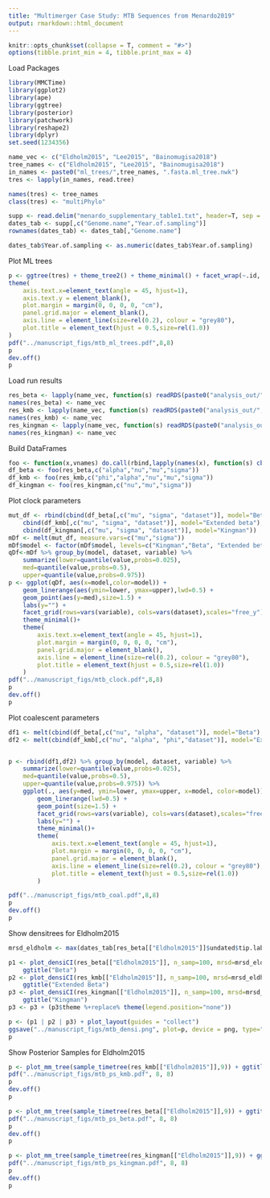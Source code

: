 ```yaml
---
title: "Multimerger Case Study: MTB Sequences from Menardo2019"
output: rmarkdown::html_document
---
```


```r
knitr::opts_chunk$set(collapse = T, comment = "#>")
options(tibble.print_min = 4, tibble.print_max = 4)
```

Load Packages
```r
library(MMCTime)
library(ggplot2)
library(ape)
library(ggtree)
library(posterior)
library(patchwork)
library(reshape2)
library(dplyr)
set.seed(1234356)
```

```r
name_vec <- c("Eldholm2015", "Lee2015", "Bainomugisa2018")
tree_names <- c("Eldholm2015", "Lee2015", "Bainomugisa2018")
in_names <- paste0("ml_trees/",tree_names, ".fasta.ml_tree.nwk")
tres <- lapply(in_names, read.tree)

names(tres) <- tree_names
class(tres) <- "multiPhylo"

supp <- read.delim("menardo_supplementary_table1.txt", header=T, sep = "\t")
dates_tab <- supp[,c("Genome.name","Year.of.sampling")]
rownames(dates_tab) <- dates_tab[,"Genome.name"]

dates_tab$Year.of.sampling <- as.numeric(dates_tab$Year.of.sampling)
```
Plot ML trees
```r
p <- ggtree(tres) + theme_tree2() + theme_minimal() + facet_wrap(~.id, ncol=3) +
theme(
    axis.text.x=element_text(angle = 45, hjust=1),
    axis.text.y = element_blank(),
    plot.margin = margin(0, 0, 0, 0, "cm"),
    panel.grid.major = element_blank(), 
    axis.line = element_line(size=rel(0.2), colour = "grey80"),
    plot.title = element_text(hjust = 0.5,size=rel(1.0))
)
pdf("../manuscript_figs/mtb_ml_trees.pdf",8,8)
p
dev.off()
p
```

Load run results
```r
res_beta <- lapply(name_vec, function(s) readRDS(paste0("analysis_out/",s,"_beta.rds")))
names(res_beta) <- name_vec
res_kmb <- lapply(name_vec, function(s) readRDS(paste0("analysis_out/",s,"_km_beta.rds")))
names(res_kmb) <- name_vec
res_kingman <- lapply(name_vec, function(s) readRDS(paste0("analysis_out/",s,"_kingman.rds")))
names(res_kingman) <- name_vec
```

Build DataFrames
```r
foo <- function(x,vnames) do.call(rbind,lapply(names(x), function(s) cbind(x[[s]]$draws[,vnames],dataset=s)))
df_beta <- foo(res_beta,c("alpha","nu","mu","sigma"))
df_kmb <- foo(res_kmb,c("phi","alpha","nu","mu","sigma"))
df_kingman <- foo(res_kingman,c("nu","mu","sigma"))
```

Plot clock parameters
```r
mut_df <- rbind(cbind(df_beta[,c("mu", "sigma", "dataset")], model="Beta"),
    cbind(df_kmb[,c("mu", "sigma", "dataset")], model="Extended beta"),
    cbind(df_kingman[,c("mu", "sigma", "dataset")], model="Kingman"))
mDf <- melt(mut_df, measure.vars=c("mu","sigma"))
mDf$model <- factor(mDf$model, levels=c("Kingman","Beta", "Extended beta"))
qDf<-mDf %>% group_by(model, dataset, variable) %>%
    summarize(lower=quantile(value,probs=0.025),
    med=quantile(value,probs=0.5),
    upper=quantile(value,probs=0.975))
p <- ggplot(qDf, aes(x=model,color=model)) + 
    geom_linerange(aes(ymin=lower, ymax=upper),lwd=0.5) +
    geom_point(aes(y=med),size=1.5) +
    labs(y="") +
    facet_grid(rows=vars(variable), cols=vars(dataset),scales="free_y") +
    theme_minimal()+
    theme(
        axis.text.x=element_text(angle = 45, hjust=1),
        plot.margin = margin(0, 0, 0, 0, "cm"),
        panel.grid.major = element_blank(), 
        axis.line = element_line(size=rel(0.2), colour = "grey80"),
        plot.title = element_text(hjust = 0.5,size=rel(1.0))
    )
pdf("../manuscript_figs/mtb_clock.pdf",8,8)
p
dev.off()
p
```

Plot coalescent parameters
```r
df1 <- melt(cbind(df_beta[,c("nu", "alpha", "dataset")], model="Beta"),measure.vars=c("nu", "alpha"))
df2 <- melt(cbind(df_kmb[,c("nu", "alpha", "phi","dataset")], model="Extended beta"),measure.vars=c("nu", "alpha", "phi"))


p <- rbind(df1,df2) %>% group_by(model, dataset, variable) %>%
    summarize(lower=quantile(value,probs=0.025),
    med=quantile(value,probs=0.5),
    upper=quantile(value,probs=0.975)) %>%
    ggplot(., aes(y=med, ymin=lower, ymax=upper, x=model, color=model)) +
        geom_linerange(lwd=0.5) +
        geom_point(size=1.5) +
        facet_grid(rows=vars(variable), cols=vars(dataset),scales="free_y") +
        labs(y="") +
        theme_minimal()+
        theme(
            axis.text.x=element_text(angle = 45, hjust=1),
            plot.margin = margin(0, 0, 0, 0, "cm"),
            panel.grid.major = element_blank(), 
            axis.line = element_line(size=rel(0.2), colour = "grey80"),
            plot.title = element_text(hjust = 0.5,size=rel(1.0))
        )

pdf("../manuscript_figs/mtb_coal.pdf",8,8)
p
dev.off()
p
```

Show densitrees for Eldholm2015
```r
mrsd_eldholm <- max(dates_tab[res_beta[["Eldholm2015"]]$undated$tip.label,"Year.of.sampling"],na.rm=T)

p1 <- plot_densiCI(res_beta[["Eldholm2015"]], n_samp=100, mrsd=mrsd_eldholm,layout="rectangular") +
    ggtitle("Beta")
p2 <- plot_densiCI(res_kmb[["Eldholm2015"]], n_samp=100, mrsd=mrsd_eldholm,layout="rectangular") +
    ggtitle("Extended Beta")
p3 <- plot_densiCI(res_kingman[["Eldholm2015"]], n_samp=100, mrsd=mrsd_eldholm,layout="rectangular") +
    ggtitle("Kingman")
p3 <- p3 + (p3$theme %+replace% theme(legend.position="none"))

p <- (p1 | p2 | p3) + plot_layout(guides = "collect")
ggsave("../manuscript_figs/mtb_densi.png", plot=p, device = png, type="cairo", width=6, height=6, dpi=1000)
p
```
Show Posterior Samples for Eldholm2015
```r
p <- plot_mm_tree(sample_timetree(res_kmb[["Eldholm2015"]],9)) + ggtitle("Extended Beta")
pdf("../manuscript_figs/mtb_ps_kmb.pdf", 8, 8)
p
dev.off()
p

p <- plot_mm_tree(sample_timetree(res_beta[["Eldholm2015"]],9)) + ggtitle("Beta")
pdf("../manuscript_figs/mtb_ps_beta.pdf", 8, 8)
p
dev.off()
p

p <- plot_mm_tree(sample_timetree(res_kingman[["Eldholm2015"]],9)) + ggtitle("Kingman")
pdf("../manuscript_figs/mtb_ps_kingman.pdf", 8, 8)
p
dev.off()
p

```